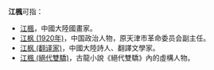 '''江楓'''可指：

*[[江楓|江楓]]，中國大陸國畫家。
*[[江枫_(1920年)|江枫 (1920年)]]，中国政治人物，原天津市革命委员会副主任。
*[[江枫_(翻译家)|江枫 (翻译家)]]，中國大陸詩人、翻譯文學家。
*[[江楓_(絕代雙驕)|江楓 (絕代雙驕)]]，古龍小說《絕代雙驕》內的虛構人物。

{{Disambig|cat=二字江姓人名消歧義}}